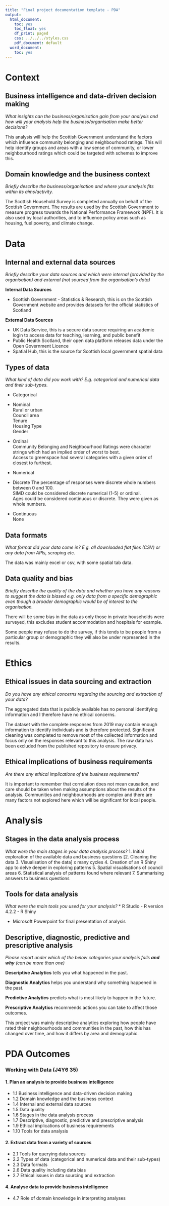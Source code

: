 ```yaml
---
title: "Final project documentation template - PDA"
output:
  html_document:
    toc: yes
    toc_float: yes
    df_print: paged
    css: ../../../styles.css
    pdf_document: default
  word_document:
    toc: yes
---
```


# Context

## Business intelligence and data-driven decision making

*What insights can the business/organisation gain from your analysis and how will your analysis help the business/organisation make better decisions?*

This analysis will help the Scottish Government understand the factors which influence community belonging and neighbourhood ratings. This will help identify groups and areas with a low sense of community, or lower neighbourhood ratings which could be targeted with schemes to improve this.

## Domain knowledge and the business context

*Briefly describe the business/organisation and where your analysis fits within its aims/activity.*

The Scottish Household Survey is completed annually on behalf of the Scottish Government. The results are used by the Scottish Government to measure progress towards the National Performance Framework (NPF). It is also used by local authorities, and to influence policy areas such as housing, fuel poverty, and climate change.

# Data

## Internal and external data sources

*Briefly describe your data sources and which were internal (provided by the organisation) and external (not sourced from the organisation's data)*

**Internal Data Sources**

* Scottish Government - Statistics & Research, this is on the Scottish Government website and provides datasets for the official statistics of Scotland

**External Data Sources**

* UK Data Service, this is a secure data source requiring an academic login to access data for teaching, learning, and public benefit
* Public Health Scotland, their open data platform releases data under the Open Government Licence
* Spatial Hub, this is the source for Scottish local government spatial data

## Types of data

*What kind of data did you work with? E.g. categorical and numerical data and their sub-types.*

* Categorical  

- Nominal  
Rural or urban   
Council area  
Tenure  
Housing Type  
Gender  

- Ordinal  
Community Belonging and Neighbourhood Ratings were character strings which had an implied order of worst to best.  
Access to greenspace had several categories with a given order of closest to furthest.  

* Numerical  

- Discrete 
The percentage of responses were discrete whole numbers between 0 and 100.  
SIMD could be considered discrete numerical (1-5) or ordinal.  
Ages could be considered continuous or discrete. They were given as whole numbers.  

- Continuous  
None  

## Data formats

*What format did your data come in? E.g. all downloaded flat files (CSV) or any data from APIs, scraping etc.*

The data was mainly excel or csv, with some spatial tab data.

## Data quality and bias

*Briefly describe the quality of the data and whether you have any reasons to suggest the data is biased e.g. only data from a specific demographic even though a broader demographic would be of interest to the organisation.*

There will be some bias in the data as only those in private households were surveyed, this excludes student accommodation and hospitals for example.

Some people may refuse to do the survey, if this tends to be people from a particular group or demographic they will also be under represented in the results.

# Ethics

## Ethical issues in data sourcing and extraction

*Do you have any ethical concerns regarding the sourcing and extraction of your data?* 

The aggregated data that is publicly available has no personal identifying information and I therefore have no ethical concerns.

The dataset with the complete responses from 2019 may contain enough information to identify individuals and is therefore protected. Significant cleaning was completed to remove most of the collected information and focus only on the responses relevant to this analysis. The raw data has been excluded from the published repository to ensure privacy.

## Ethical implications of business requirements

*Are there any ethical implications of the business requirements?*

It is important to remember that correlation does not mean causation, and care should be taken when making assumptions about the results of the analysis. Communities and neighbourhoods are complex and there are many factors not explored here which will be significant for local people.

# Analysis

## Stages in the data analysis process

*What were the main stages in your data analysis process?*
1. Initial exploration of the available data and business questions
[2. Cleaning the data
3. Visualisation of the data] x many cycles
4. Creation of an R Shiny app to delve deeper in exploring patterns
5. Spatial visualisations of council areas
6. Statistical analysis of patterns found where relevant
7. Summarising answers to business questions

## Tools for data analysis

*What were the main tools you used for your analysis?*
* R Studio
- R version 4.2.2
- R Shiny

* Microsoft Powerpoint for final presentation of analysis

## Descriptive, diagnostic, predictive and prescriptive analysis

_Please report under which of the below categories your analysis falls **and why** (can be more than one)_ 

::: {.emphasis}
**Descriptive Analytics** tells you what happened in the past.

**Diagnostic Analytics** helps you understand why something happened in the past.

**Predictive Analytics** predicts what is most likely to happen in the future.

**Prescriptive Analytics** recommends actions you can take to affect those outcomes.
:::

This project was mainly descriptive analytics exploring how people have rated their neighbourhoods and communities in the past, how this has changed over time, and how it differs by area and demographic.

# PDA Outcomes

### Working with Data (J4Y6 35)

#### 1. Plan an analysis to provide business intelligence

-   1.1 Business intelligence and data-driven decision making
-   1.2 Domain knowledge and the business context
-   1.4 Internal and external data sources
-   1.5 Data quality
-   1.6 Stages in the data analysis process
-   1.7 Descriptive, diagnostic, predictive and prescriptive analysis
-   1.9 Ethical implications of business requirements
-   1.10 Tools for data analysis

#### 2. Extract data from a variety of sources

-   2.1 Tools for querying data sources
-   2.2 Types of data (categorical and numerical data and their sub-types)
-   2.3 Data formats
-   2.6 Data quality including data bias
-   2.7 Ethical issues in data sourcing and extraction

#### 4. Analyse data to provide business intelligence

-   4.7 Role of domain knowledge in interpreting analyses
